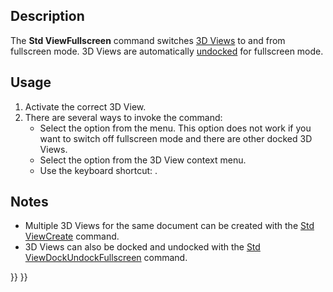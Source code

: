 <languages/>
<translate>

<!--T:1-->
{{Docnav
|[[Std_ViewDockUndockFullscreen|ViewDockUndockFullscreen]]
|[[Std_AxisCross|AxisCross]]
|[[Std_View_Menu|Std View Menu]]
|IconL=
|IconR=Std_AxisCross.svg
|IconC=Freecad.svg
}}

<!--T:2-->
{{GuiCommand
|Name=Std ViewFullscreen
|MenuLocation=View → Document window → Fullscreen
|Workbenches=All
|Shortcut={{KEY|F11}}
|SeeAlso=[[Std_ViewDockUndockFullscreen|Std ViewDockUndockFullscreen]], [[Std_MainFullscreen|Std MainFullscreen]]
}}

==Description== <!--T:3-->

<!--T:4-->
The '''Std ViewFullscreen''' command switches [[3D_View|3D Views]] to and from fullscreen mode. 3D Views are automatically [[Std_ViewDockUndockFullscreen|undocked]] for fullscreen mode.

==Usage== <!--T:5-->

<!--T:6-->
# Activate the correct 3D View.
# There are several ways to invoke the command:
#* Select the {{MenuCommand|View → Document window → [[Image:Std_ViewFullscreen.svg|16px]] Fullscreen}} option from the menu. This option does not work if you want to switch off fullscreen mode and there are other docked 3D Views.
#* Select the {{MenuCommand|Document window → [[Image:Std_ViewFullscreen.svg|16px]] Fullscreen}} option from the 3D View context menu.
#* Use the keyboard shortcut: {{KEY|F11}}.

==Notes== <!--T:7-->

<!--T:8-->
* Multiple 3D Views for the same document can be created with the [[Std_ViewCreate|Std ViewCreate]] command.
* 3D Views can also be docked and undocked with the [[Std_ViewDockUndockFullscreen|Std ViewDockUndockFullscreen]] command.


<!--T:9-->
{{Docnav
|[[Std_ViewDockUndockFullscreen|ViewDockUndockFullscreen]]
|[[Std_AxisCross|AxisCross]]
|[[Std_View_Menu|Std View Menu]]
|IconL=
|IconR=Std_AxisCross.svg
|IconC=Freecad.svg
}}

</translate>
{{Std_Base_navi{{#translation:}}}}
{{Userdocnavi{{#translation:}}}}